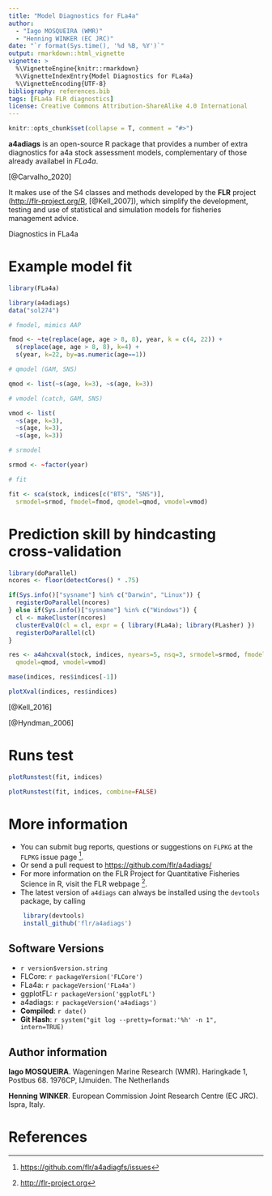 ```yaml
---
title: "Model Diagnostics for FLa4a"
author:
  - "Iago MOSQUEIRA (WMR)"
  - "Henning WINKER (EC JRC)"
date: "`r format(Sys.time(), '%d %B, %Y')`"
output: rmarkdown::html_vignette
vignette: >
  %\VignetteEngine{knitr::rmarkdown}
  %\VignetteIndexEntry{Model Diagnostics for FLa4a}
  %\VignetteEncoding{UTF-8}
bibliography: references.bib
tags: [FLa4a FLR diagnostics]
license: Creative Commons Attribution-ShareAlike 4.0 International
---
```


```r
knitr::opts_chunk$set(collapse = T, comment = "#>")
```

**a4adiags** is an open-source R package that provides a number of extra diagnostics for a4a stock assessment models, complementary of those already availabel in *FLa4a*.

[@Carvalho_2020]

It makes use of the S4 classes and methods developed by the **FLR** project (<http://flr-project.org/R>, [@Kell_2007]), which simplify the development, testing and use of statistical and simulation models for fisheries management advice.

Diagnostics in FLa4a


# Example model fit

```r
library(FLa4a)
```

```r
library(a4adiags)
data("sol274")

# fmodel, mimics AAP

fmod <- ~te(replace(age, age > 8, 8), year, k = c(4, 22)) +
  s(replace(age, age > 8, 8), k=4) +
  s(year, k=22, by=as.numeric(age==1))

# qmodel (GAM, SNS)

qmod <- list(~s(age, k=3), ~s(age, k=3))

# vmodel (catch, GAM, SNS)

vmod <- list(
  ~s(age, k=3),
  ~s(age, k=3),
  ~s(age, k=3))

# srmodel

srmod <- ~factor(year)

# fit

fit <- sca(stock, indices[c("BTS", "SNS")],
  srmodel=srmod, fmodel=fmod, qmodel=qmod, vmodel=vmod)
```

<!-- # Retrospective analysis -->

# Prediction skill by hindcasting cross-validation

```r
library(doParallel)
ncores <- floor(detectCores() * .75)

if(Sys.info()["sysname"] %in% c("Darwin", "Linux")) {
  registerDoParallel(ncores)
} else if(Sys.info()["sysname"] %in% c("Windows")) {
  cl <- makeCluster(ncores)
  clusterEvalQ(cl = cl, expr = { library(FLa4a); library(FLasher) })
  registerDoParallel(cl)
}
```

```r
res <- a4ahcxval(stock, indices, nyears=5, nsq=3, srmodel=srmod, fmodel=fmod,
  qmodel=qmod, vmodel=vmod)
```

```r
mase(indices, res$indices[-1])
```

```r
plotXval(indices, res$indices)
```

[@Kell_2016]

[@Hyndman_2006]

# Runs test

```r
plotRunstest(fit, indices)
```

```r
plotRunstest(fit, indices, combine=FALSE)
```


# More information

* You can submit bug reports, questions or suggestions on `FLPKG` at the `FLPKG` issue page ^[<https://github.com/flr/a4adiagfs/issues>].
* Or send a pull request to <https://github.com/flr/a4adiags/>
* For more information on the FLR Project for Quantitative Fisheries Science in R, visit the FLR webpage ^[<http://flr-project.org>].
* The latest version of `a4diags` can always be installed using the `devtools` package, by calling
```r
	library(devtools)
	install_github('flr/a4adiags')
```

## Software Versions

* `r version$version.string`
* FLCore: `r packageVersion('FLCore')`
* FLa4a: `r packageVersion('FLa4a')`
* ggplotFL: `r packageVersion('ggplotFL')`
* a4adiags: `r packageVersion('a4adiags')`
* **Compiled**: `r date()`
* **Git Hash**: `r system("git log --pretty=format:'%h' -n 1", intern=TRUE)`

## Author information

**Iago MOSQUEIRA**. Wageningen Marine Research (WMR). Haringkade 1, Postbus 68. 1976CP, IJmuiden. The Netherlands

**Henning WINKER**. European Commission Joint Research Centre (EC JRC). Ispra, Italy.

# References
